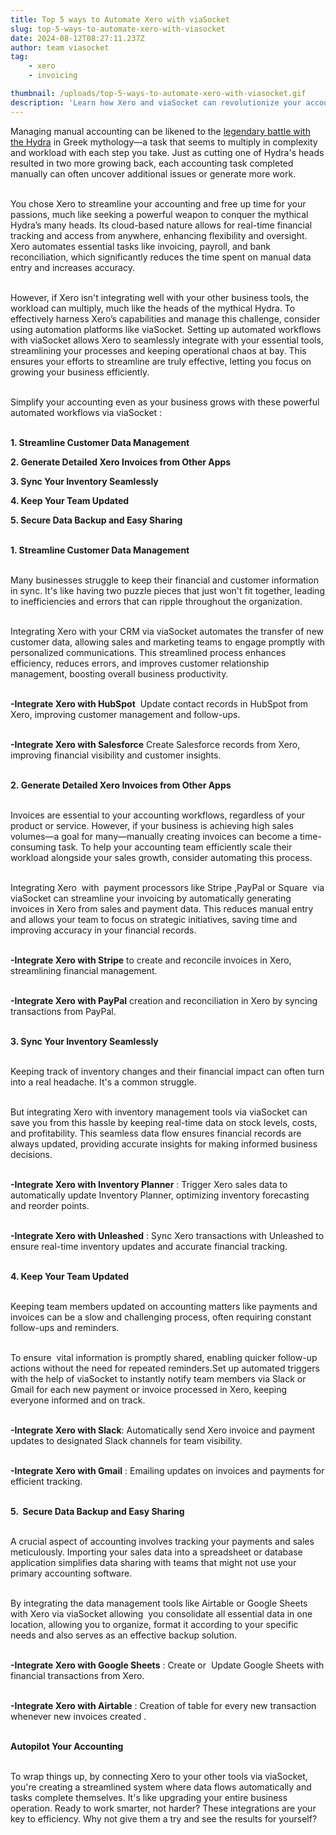 ```yaml
---
title: Top 5 ways to Automate Xero with viaSocket
slug: top-5-ways-to-automate-xero-with-viasocket
date: 2024-08-12T08:27:11.237Z
author: team viasocket
tag:
    - xero
    - invoicing

thumbnail: /uploads/top-5-ways-to-automate-xero-with-viasocket.gif
description: 'Learn how Xero and viaSocket can revolutionize your accounting practices. Automate tedious tasks and focus on growing your business. '
---
```


Managing manual accounting can be likened to the [legendary battle with the Hydra](https://en.wikipedia.org/wiki/Lernaean_Hydra#:~:text=The%20Hydra's%20one%20immortal%20head,his%20second%20task%20was%20complete.) in Greek mythology—a task that seems to multiply in complexity and workload with each step you take. Just as cutting one of Hydra's heads resulted in two more growing back, each accounting task completed manually can often uncover additional issues or generate more work.<br/> <br/>

You chose Xero to streamline your accounting and free up time for your passions, much like seeking a powerful weapon to conquer the mythical Hydra’s many heads. Its cloud-based nature allows for real-time financial tracking and access from anywhere, enhancing flexibility and oversight. Xero automates essential tasks like invoicing, payroll, and bank reconciliation, which significantly reduces the time spent on manual data entry and increases accuracy.<br/> <br/>

However, if Xero isn't integrating well with your other business tools, the workload can multiply, much like the heads of the mythical Hydra. To effectively harness Xero’s capabilities and manage this challenge, consider using automation platforms like viaSocket. Setting up automated workflows with viaSocket allows Xero to seamlessly integrate with your essential tools, streamlining your processes and keeping operational chaos at bay. This ensures your efforts to streamline are truly effective, letting you focus on growing your business efficiently.<br/> <br/>

Simplify your accounting even as your business grows with these powerful automated workflows via viaSocket :<br/> <br/>

**1. Streamline Customer Data Management**

**2. Generate Detailed Xero Invoices from Other Apps**

**3. Sync Your Inventory Seamlessly**

**4. Keep Your Team Updated**

**5. Secure Data Backup and Easy Sharing**<br/> <br/>

**1. Streamline Customer Data Management<a id="streamline-customer-data-management"></a>**<br/> <br/>

Many businesses struggle to keep their financial and customer information in sync. It's like having two puzzle pieces that just won't fit together, leading to inefficiencies and errors that can ripple throughout the organization.<br/> <br/>

Integrating Xero with your CRM via viaSocket automates the transfer of new customer data, allowing sales and marketing teams to engage promptly with personalized communications. This streamlined process enhances efficiency, reduces errors, and improves customer relationship management, boosting overall business productivity.<br/> <br/>

**-Integrate Xero with HubSpot**  Update contact records in HubSpot from Xero, improving customer management and follow-ups.<br/> <br/>

**-Integrate Xero with Salesforce** Create Salesforce records from Xero, improving financial visibility and customer insights.<br/> <br/>

**2. Generate Detailed Xero Invoices from Other Apps<a id="generate-detailed-xero-invoices-from-other-apps"></a>**<br/> <br/>

Invoices are essential to your accounting workflows, regardless of your product or service. However, if your business is achieving high sales volumes—a goal for many—manually creating invoices can become a time-consuming task. To help your accounting team efficiently scale their workload alongside your sales growth, consider automating this process.<br/> <br/>

Integrating Xero  with  payment processors like Stripe ,PayPal or Square  via viaSocket can streamline your invoicing by automatically generating invoices in Xero from sales and payment data. This reduces manual entry and allows your team to focus on strategic initiatives, saving time and improving accuracy in your financial records.<br/> <br/>

**-Integrate Xero with Stripe** to create and reconcile invoices in Xero, streamlining financial management.<br/> <br/>

**-Integrate Xero with PayPal** creation and reconciliation in Xero by syncing transactions from PayPal.<br/> <br/>

**3. Sync Your Inventory Seamlessly<a id="sync-your-inventory-seamlessly"></a>**<br/> <br/>

Keeping track of inventory changes and their financial impact can often turn into a real headache. It's a common struggle.<br/> <br/>

But integrating Xero with inventory management tools via viaSocket can save you from this hassle by keeping real-time data on stock levels, costs, and profitability. This seamless data flow ensures financial records are always updated, providing accurate insights for making informed business decisions.<br/> <br/>

**-Integrate Xero with Inventory Planner** : Trigger Xero sales data to automatically update Inventory Planner, optimizing inventory forecasting and reorder points.<br/> <br/>

**-Integrate Xero with Unleashed** : Sync Xero transactions with Unleashed to ensure real-time inventory updates and accurate financial tracking.<br/> <br/>

**4. Keep Your Team Updated<a id="keep-your-team-updated"></a>**<br/> <br/>

Keeping team members updated on accounting matters like payments and invoices can be a slow and challenging process, often requiring constant follow-ups and reminders.<br/> <br/>

To ensure  vital information is promptly shared, enabling quicker follow-up actions without the need for repeated reminders.Set up automated triggers with the help of viaSocket to instantly notify team members via Slack or Gmail for each new payment or invoice processed in Xero, keeping everyone informed and on track.<br/> <br/>

**-Integrate Xero with Slack**: Automatically send Xero invoice and payment updates to designated Slack channels for team visibility.<br/> <br/>

**-Integrate Xero with Gmail** : Emailing updates on invoices and payments for efficient tracking.<br/> <br/>

**5.  Secure Data Backup and Easy Sharing<a id="secure-data-backup-and-easy-sharing"></a>**<br/> <br/>

A crucial aspect of accounting involves tracking your payments and sales meticulously. Importing your sales data into a spreadsheet or database application simplifies data sharing with teams that might not use your primary accounting software.<br/> <br/>

By integrating the data management tools like Airtable or Google Sheets with Xero via viaSocket allowing  you consolidate all essential data in one location, allowing you to organize, format it according to your specific needs and also serves as an effective backup solution.<br/> <br/>

**-Integrate Xero with Google Sheets** : Create or  Update Google Sheets with financial transactions from Xero.<br/> <br/>

**-Integrate Xero with Airtable** : Creation of table for every new transaction whenever new invoices created .<br/> <br/>

**Autopilot Your Accounting**<br/> <br/>

To wrap things up, by connecting Xero to your other tools via viaSocket, you're creating a streamlined system where data flows automatically and tasks complete themselves. It's like upgrading your entire business operation. Ready to work smarter, not harder? These integrations are your key to efficiency. Why not give them a try and see the results for yourself?
